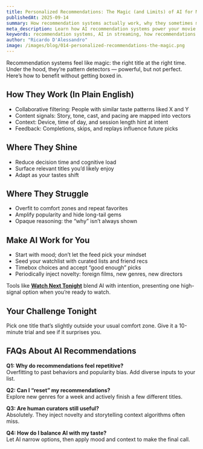 ```yaml
---
title: Personalized Recommendations: The Magic (and Limits) of AI for Movie Night
publishedAt: 2025-09-14
summary: How recommendation systems actually work, why they sometimes miss, and how to make them work for you.
meta_description: Learn how AI recommendation systems power your movie night, their strengths and blind spots, and how to steer them with mood-based habits and curated inputs.
keywords: recommendation systems, AI in streaming, how recommendations work, filter bubbles, streaming algorithms, personalized picks
author: "Ricardo D'Alessandro"
image: /images/blog/014-personalized-recommendations-the-magic.png
---
```


Recommendation systems feel like magic: the right title at the right time. Under the hood, they’re pattern detectors — powerful, but not perfect. Here’s how to benefit without getting boxed in.

## How They Work (In Plain English)

- Collaborative filtering: People with similar taste patterns liked X and Y
- Content signals: Story, tone, cast, and pacing are mapped into vectors
- Context: Device, time of day, and session length hint at intent
- Feedback: Completions, skips, and replays influence future picks

## Where They Shine

- Reduce decision time and cognitive load
- Surface relevant titles you’d likely enjoy
- Adapt as your tastes shift

## Where They Struggle

- Overfit to comfort zones and repeat favorites
- Amplify popularity and hide long-tail gems
- Opaque reasoning: the “why” isn’t always shown

## Make AI Work for You

- Start with mood; don’t let the feed pick your mindset
- Seed your watchlist with curated lists and friend recs
- Timebox choices and accept “good enough” picks
- Periodically inject novelty: foreign films, new genres, new directors

Tools like **[Watch Next Tonight](https://watchnexttonight.com)** blend AI with intention, presenting one high-signal option when you’re ready to watch.

## Your Challenge Tonight

Pick one title that’s slightly outside your usual comfort zone. Give it a 10-minute trial and see if it surprises you.

## FAQs About AI Recommendations

**Q1: Why do recommendations feel repetitive?**  
Overfitting to past behaviors and popularity bias. Add diverse inputs to your list.

**Q2: Can I “reset” my recommendations?**  
Explore new genres for a week and actively finish a few different titles.

**Q3: Are human curators still useful?**  
Absolutely. They inject novelty and storytelling context algorithms often miss.

**Q4: How do I balance AI with my taste?**  
Let AI narrow options, then apply mood and context to make the final call.
